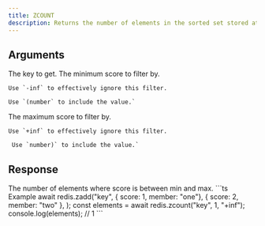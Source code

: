 ```yaml
---
title: ZCOUNT
description: Returns the number of elements in the sorted set stored at key filterd by score.
---
```



## Arguments 

<ParamField body="key" type="string" required>
  The key to get.
</ParamField>

<ParamField body="min" type="integer | string" required>
    The minimum score to filter by.

    Use `-inf` to effectively ignore this filter.

    Use `(number` to include the value.`
</ParamField>


<ParamField body="max" type="integer | string" required>
    The maximum score to filter by.

    Use `+inf` to effectively ignore this filter.

     Use `number)` to include the value.`
</ParamField>

## Response

<ResponseField type="integer" required>
    The number of elements where score is between min and max.
</ResponseField>



<RequestExample>
```ts Example
await redis.zadd("key", 
    { score: 1, member: "one"}, 
    { score: 2, member: "two" },
);
const elements = await redis.zcount("key", 1, "+inf");
console.log(elements); // 1
```
</RequestExample>
